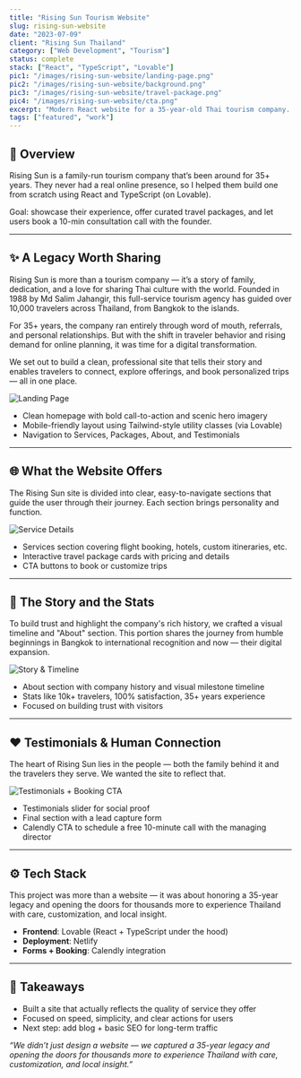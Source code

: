 ---
title: "Rising Sun Tourism Website"
slug: rising-sun-website
date: "2023-07-09"
client: "Rising Sun Thailand"
category: ["Web Development", "Tourism"]
status: complete
stack: ["React", "TypeScript", "Lovable"]
pic1: "/images/rising-sun-website/landing-page.png"
pic2: "/images/rising-sun-website/background.png"
pic3: "/images/rising-sun-website/travel-package.png"
pic4: "/images/rising-sun-website/cta.png"
excerpt: "Modern React website for a 35-year-old Thai tourism company. Built with Lovable and deployed on Netlify."
tags: ["featured", "work"]
---

## 🧭 Overview

Rising Sun is a family-run tourism company that’s been around for 35+ years. They never had a real online presence, so I helped them build one from scratch using React and TypeScript (on Lovable).

Goal: showcase their experience, offer curated travel packages, and let users book a 10-min consultation call with the founder.

---

## ✨ A Legacy Worth Sharing

Rising Sun is more than a tourism company — it’s a story of family, dedication, and a love for sharing Thai culture with the world. Founded in 1988 by Md Salim Jahangir, this full-service tourism agency has guided over 10,000 travelers across Thailand, from Bangkok to the islands.

For 35+ years, the company ran entirely through word of mouth, referrals, and personal relationships. But with the shift in traveler behavior and rising demand for online planning, it was time for a digital transformation.

We set out to build a clean, professional site that tells their story and enables travelers to connect, explore offerings, and book personalized trips — all in one place.

![Landing Page](/images/rising-sun-website/landing-page.png)

- Clean homepage with bold call-to-action and scenic hero imagery
- Mobile-friendly layout using Tailwind-style utility classes (via Lovable)
- Navigation to Services, Packages, About, and Testimonials

---

## 🌐 What the Website Offers

The Rising Sun site is divided into clear, easy-to-navigate sections that guide the user through their journey. Each section brings personality and function.

![Service Details](/images/rising-sun-website/travel-package.png)

- Services section covering flight booking, hotels, custom itineraries, etc.
- Interactive travel package cards with pricing and details
- CTA buttons to book or customize trips

---

## 🧭 The Story and the Stats

To build trust and highlight the company's rich history, we crafted a visual timeline and "About" section. This portion shares the journey from humble beginnings in Bangkok to international recognition and now — their digital expansion.

![Story & Timeline](/images/rising-sun-website/background.png)

- About section with company history and visual milestone timeline
- Stats like 10k+ travelers, 100% satisfaction, 35+ years experience
- Focused on building trust with visitors

---

## ❤️ Testimonials & Human Connection

The heart of Rising Sun lies in the people — both the family behind it and the travelers they serve. We wanted the site to reflect that.

![Testimonials + Booking CTA](/images/rising-sun-website/cta.png)

- Testimonials slider for social proof
- Final section with a lead capture form
- Calendly CTA to schedule a free 10-minute call with the managing director

---

## ⚙️ Tech Stack

This project was more than a website — it was about honoring a 35-year legacy and opening the doors for thousands more to experience Thailand with care, customization, and local insight.

- **Frontend**: Lovable (React + TypeScript under the hood)
- **Deployment**: Netlify
- **Forms + Booking**: Calendly integration

---

## 🧠 Takeaways

- Built a site that actually reflects the quality of service they offer
- Focused on speed, simplicity, and clear actions for users
- Next step: add blog + basic SEO for long-term traffic

_“We didn’t just design a website — we captured a 35-year legacy and opening the doors for thousands more to experience Thailand with care, customization, and local insight.”_
